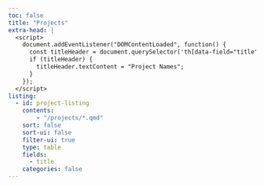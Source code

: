 ```yaml
---
toc: false
title: "Projects"
extra-head: |
  <script>
    document.addEventListener("DOMContentLoaded", function() {
      const titleHeader = document.querySelector('th[data-field="title"]');
      if (titleHeader) {
        titleHeader.textContent = "Project Names";
      }
    });
  </script>
listing: 
  - id: project-listing
    contents:
        - "/projects/*.qmd"
    sort: false
    sort-ui: false
    filter-ui: true
    type: table
    fields: 
      - title
    categories: false
---
```


::: project-listing
:::